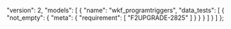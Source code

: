   "version": 2,
  "models": [
    {
      "name": "wkf_programtriggers",
      "data_tests": [
        {
          "not_empty": {
            "meta": {
              "requirement": [
                "F2UPGRADE-2825"
              ]
            }
          }
        }
      ]
    }
  ]
};
